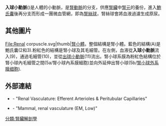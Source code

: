 {{unreferenced|time=2013-11-30T14:30:32+00:00}}
{{cleanup-jargon|time=2013-10-24T05:02:14+00:00}}
{{Infobox anatomy
|Name = 入球小動脈
|Latin = arteriola glomerularis afferens
|Image = Gray1128.png
|Caption = [[腎單位#腎小管|腎小管]]和其供應血管的圖案。("入球小動脈"的標示置於左上角)
|Image2 = Gray1129.png
|Caption2 = 腎皮質的血管分佈
|BranchFrom = [[小葉間動脈|小葉間動脈]]
|BranchTo =
|Vein =
|Supplies = [[腎小球|腎小球毛細管]]
<!--
|GraySubject = 253
|GrayPage = 1221
|DorlandsPre = a_62
|DorlandsSuf = 12156661
-->
}}
'''入球小動脈'''({{lang|en|afferent arterioles}})是人體的小動脈，是[[腎動脈|腎動脈]]的分支，供應[[腎臟|腎臟]]中[[腎元|腎元]]的養份，進入[[鮑氏囊|鮑氏囊]]後再分支而形成一團微血管網，即為[[腎絲球|腎絲球]]，腎絲球會將血液過濾生成原尿。

==其他圖片==
<gallery>
File:Renal corpuscle.svg|thumb|[[腎小體|腎小體]]。整個結構是腎小體。藍色的結構(A)是鮑氏囊(2和3).粉紅色的結構是腎小球及其毛細管。在左側，血液從'''入球小動脈'''流入(9)，通過毛細管(10)，並從[[出球小動脈|出球小動脈]](11)流出。腎小球系膜為粉紅色結構位於腎小球內毛細管之間(5a/腎小球內系膜細胞)並向外延伸出腎小球(5b/[[腎小球外系膜细胞|腎小球外系膜细胞]]).
</gallery>

==外部連結==
* {{GeorgiaPhysiology|7/7ch03/7ch03p10}} - "Renal Vasculature: Efferent Arterioles & Peritubular Capillaries"
* {{UCDavisOrganology|Urinary/mammal/vasc0/vasc2}} - "Mammal, renal vasculature (EM, Low)"

{{Kidney}}
{{Anatomy-stub}}

[[分類:腎臟解剖學|分類:腎臟解剖學]]